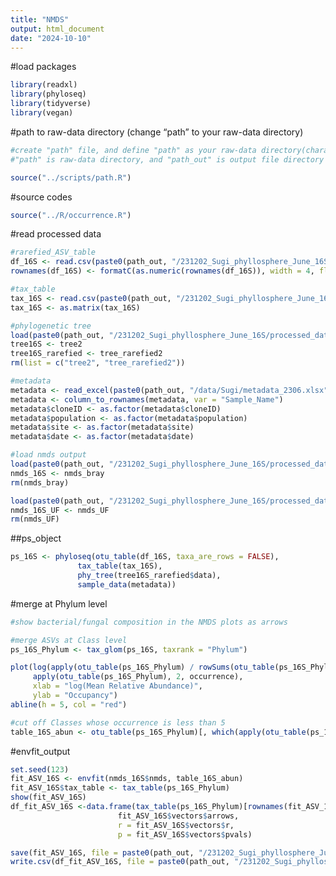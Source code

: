 ```yaml
---
title: "NMDS"
output: html_document
date: "2024-10-10"
---
```


#load packages

```r
library(readxl)
library(phyloseq)
library(tidyverse)
library(vegan)
```

#path to raw-data directory (change "path" to your raw-data directory)

```r
#create "path" file, and define "path" as your raw-data directory(character vector) in the file
#"path" is raw-data directory, and "path_out" is output file directory

source("../scripts/path.R")
```

#source codes

```r
source("../R/occurrence.R")
```

#read processed data

```r
#rarefied_ASV_table
df_16S <- read.csv(paste0(path_out, "/231202_Sugi_phyllosphere_June_16S/processed_data/df_rarefied_16S.csv"), row.names = 1)
rownames(df_16S) <- formatC(as.numeric(rownames(df_16S)), width = 4, flag = "0") #add 0 to rownames

#tax_table
tax_16S <- read.csv(paste0(path_out, "/231202_Sugi_phyllosphere_June_16S/processed_data/tax_table2_16S.csv"), row.names = 1)
tax_16S <- as.matrix(tax_16S)

#phylogenetic tree
load(paste0(path_out, "/231202_Sugi_phyllosphere_June_16S/processed_data/trees.Rdata"))
tree16S <- tree2
tree16S_rarefied <- tree_rarefied2
rm(list = c("tree2", "tree_rarefied2"))

#metadata
metadata <- read_excel(paste0(path_out, "/data/Sugi/metadata_2306.xlsx"), sheet = "Sheet1")
metadata <- column_to_rownames(metadata, var = "Sample_Name")
metadata$cloneID <- as.factor(metadata$cloneID)
metadata$population <- as.factor(metadata$population)
metadata$site <- as.factor(metadata$site)
metadata$date <- as.factor(metadata$date)

#load nmds output
load(paste0(path_out, "/231202_Sugi_phyllosphere_June_16S/processed_data/NMDS_bray_16S.Rdata"))
nmds_16S <- nmds_bray
rm(nmds_bray)

load(paste0(path_out, "/231202_Sugi_phyllosphere_June_16S/processed_data/NMDS_weightedUF_16S.Rdata"))
nmds_16S_UF <- nmds_UF
rm(nmds_UF)
```

##ps_object

```r
ps_16S <- phyloseq(otu_table(df_16S, taxa_are_rows = FALSE), 
               tax_table(tax_16S), 
               phy_tree(tree16S_rarefied$data), 
               sample_data(metadata))
```

#merge at Phylum level

```r
#show bacterial/fungal composition in the NMDS plots as arrows

#merge ASVs at Class level
ps_16S_Phylum <- tax_glom(ps_16S, taxrank = "Phylum")
```

```r
plot(log(apply(otu_table(ps_16S_Phylum) / rowSums(otu_table(ps_16S_Phylum)), 2, mean)), 
     apply(otu_table(ps_16S_Phylum), 2, occurrence), 
     xlab = "log(Mean Relative Abundance)", 
     ylab = "Occupancy")
abline(h = 5, col = "red")

#cut off Classes whose occurrence is less than 5
table_16S_abun <- otu_table(ps_16S_Phylum)[, which(apply(otu_table(ps_16S_Phylum), 2, occurrence) > 4)]
```

#envfit_output

```r
set.seed(123)
fit_ASV_16S <- envfit(nmds_16S$nmds, table_16S_abun)
fit_ASV_16S$tax_table <- tax_table(ps_16S_Phylum)
show(fit_ASV_16S)
df_fit_ASV_16S <-data.frame(tax_table(ps_16S_Phylum)[rownames(fit_ASV_16S$vectors$arrows), "Phylum"], 
                        fit_ASV_16S$vectors$arrows, 
                        r = fit_ASV_16S$vectors$r, 
                        p = fit_ASV_16S$vectors$pvals)

save(fit_ASV_16S, file = paste0(path_out, "/231202_Sugi_phyllosphere_June_16S/analysis/envfit_bray_ASV.Rdata"))
write.csv(df_fit_ASV_16S, file = paste0(path_out, "/231202_Sugi_phyllosphere_June_16S/analysis/envfit_bray_ASV.csv"))
```

